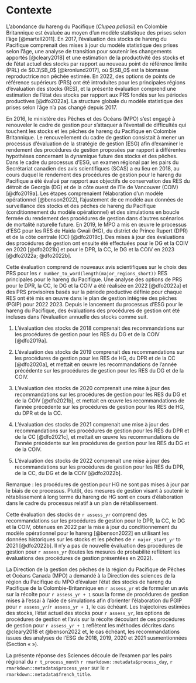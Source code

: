 # Contexte\label{sec:context}

L’abondance du hareng du Pacifique (*Clupea pallasii*) en Colombie Britannique est évaluée au moyen d’un modèle statistique des prises selon l’âge [@martell2011]. En 2017, l’évaluation des stocks de hareng du Pacifique comprenait des mises à jour du modèle statistique des prises selon l’âge, une analyse de transition pour soutenir les changements apportés [@cleary2018] et une estimation de la productivité des stocks et de l’état actuel des stocks par rapport au nouveau point de référence limite (PRL) de $0.3\SB_0$ [@kronlund2017], où $\SB_0$ est la biomasse reproductrice non pêchée estimée. En 2022, des options de points de référence supérieurs (PRS) ont été introduites pour les principales régions d’évaluation des stocks (RES), et la présente évaluation comprend une estimation de l’état des stocks par rapport aux PRS fondés sur les périodes productives [@dfo2022a]. La structure globale du modèle statistique des prises selon l’âge n’a pas changé depuis 2017.

En 2016, le ministère des Pêches et des Océans (MPO) s’est engagé à renouveler le cadre de gestion pour s’attaquer à l’éventail de difficultés qui touchent les stocks et les pêches de hareng du Pacifique en Colombie Britannique. Le renouvellement du cadre de gestion consistait à mener un processus d’évaluation de la stratégie de gestion (ESG) afin d’examiner le rendement des procédures de gestion proposées par rapport à différentes hypothèses concernant la dynamique future des stocks et des pêches. Dans le cadre du processus d’ESG, un examen régional par les pairs du Secrétariat canadien des avis scientifiques (SCAS) a eu lieu en 2018, au cours duquel le rendement des procédures de gestion pour le hareng du Pacifique a été évalué par rapport aux objectifs de conservation des RES du détroit de Georgia (DG) et de la côte ouest de l’île de Vancouver (COIV) [@dfo2019a]. Les étapes comprenaient l’élaboration d’un modèle opérationnel [@benson2022], l’ajustement de ce modèle aux données de surveillance des stocks et des pêches de hareng du Pacifique (conditionnement du modèle opérationnel) et des simulations en boucle fermée du rendement des procédures de gestion dans d’autres scénarios de mortalité naturelle future. En 2019, le MPO a mis en œuvre le processus d’ESG pour les RES de Haida Gwaii (HG), du district de Prince Rupert (DPR) et de la côte centrale (CC) [@dfo2019c]. Des mises à jour des évaluations des procédures de gestion ont ensuite été effectuées pour le DG et la COIV en 2020 [@dfo2021b] et pour le DPR, la CC, le DG et la COIV en 2023 [@dfo2022a; @dfo2022b].

Cette évaluation comprend de nouveaux avis scientifiques sur le choix des PRS pour les `r number_to_word(length(major_regions_short))` RES principales pour le hareng du Pacifique. Une analyse des options de PRS pour le DPR, la CC, le DG et la COIV a été réalisée en 2022 [@dfo2022a] et des PRS provisoires basés sur la période productive définie pour chaque RES ont été mis en œuvre dans le plan de gestion intégrée des pêches (PGIP) pour 2022 2023.
Depuis le lancement du processus d’ESG pour le hareng du Pacifique, des évaluations des procédures de gestion ont été incluses dans l’évaluation annuelle des stocks comme suit.

1. L’évaluation des stocks de 2018 comprenait des recommandations sur les procédures de gestion pour les RES du DG et de la COIV [@dfo2019a].

1. L’évaluation des stocks de 2019 comprenait des recommandations sur les procédures de gestion pour les RES de HG, du DPR et de la CC [@dfo2020a], et mettait en œuvre les recommandations de l’année précédente sur les procédures de gestion pour les RES du DG et de la COIV. 

1. L’évaluation des stocks de 2020 comprenait une mise à jour des recommandations sur les procédures de gestion pour les RES du DG et de la COIV [@dfo2021b], et mettait en œuvre les recommandations de l’année précédente sur les procédures de gestion pour les RES de HG, du DPR et de la CC.

1. L’évaluation des stocks de 2021 comprenait une mise à jour des recommandations sur les procédures de gestion pour les RES du DPR et de la CC [@dfo2021c], et mettait en œuvre les recommandations de l’année précédente sur les procédures de gestion pour les RES du DG et de la COIV.

1. L’évaluation des stocks de 2022 comprenait une mise à jour des recommandations sur les procédures de gestion pour les RES du DPR, de la CC, du DG et de la COIV [@dfo2022b].

Remarque : les procédures de gestion pour HG ne sont pas mises à jour par le biais de ce processus. Plutôt, des mesures de gestion visant à soutenir le rétablissement à long terme du hareng de HG sont en cours d’élaboration dans le cadre du processus relatif à un plan de rétablissement.\footnote{\label{fn:rebuild}
Haida Gwaii 'íináang | iinang Pacific Herring:
An ecosystem overview and ecosystem-based rebuilding plan.
La période de consultation sur la version provisoire a eu lieu du 26 septembre au 16 décembre 2022; l’approbation de la version finale est prévue pour l’automne 2023.}

Cette évaluation des stocks de `r assess_yr` comprend des recommandations sur les procédures de gestion pour le DPR, la CC, le DG et la COIV, obtenues en 2022 par la mise à jour du conditionnement du modèle opérationnel pour le hareng [@benson2022] en utilisant les données historiques sur les stocks et les pêches de `r major_start_yr` to 2021 [@dfo2022b]. Il n’y a pas de nouvelle évaluation des procédures de gestion pour `r assess_yr` (toutes les mesures de probabilité reflètent les évaluations des procédures de gestion présentées en 2022).

La Direction de la gestion des pêches de la région du Pacifique de Pêches et Océans Canada (MPO) a demandé à la Direction des sciences de la région du Pacifique du MPO d’évaluer l’état des stocks de hareng du Pacifique de la Colombie-Britannique en `r assess_yr` et de formuler un avis sur la récolte pour `r assess_yr + 1` sous la forme de procédures de gestion mises à l’essai à l’aide de simulations afin d’orienter l’élaboration du PGIP pour `r assess_yr`/`r assess_yr + 1`, le cas échéant.
Les trajectoires estimées des stocks, l’état actuel des stocks pour `r assess_yr`, les options de procédures de gestion et l’avis sur la récolte découlant de ces procédures de gestion pour `r assess_yr + 1` reflètent les méthodes décrites dans @cleary2018 et @benson2022 et, le cas échéant, les recommandations issues des analyses de l’ESG de 2018, 2019, 2020 et 2021 susmentionnées (Section « \nameref{sec:harv-opts} »).

<!-- Mandatory last paragraph in this section -->
La présente réponse des Sciences découle de l’examen par les pairs régional du
`r t_process_month` `r rmarkdown::metadata$process_day`,
`r rmarkdown::metadata$process_year`
sur le `r rmarkdown::metadata$french_title`.
